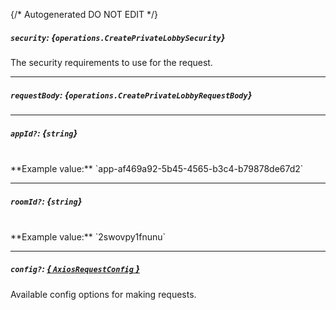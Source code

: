 {/* Autogenerated DO NOT EDIT  */}

##### `security`: *{`operations.CreatePrivateLobbySecurity`}*
The security requirements to use for the request.
<Collapsible>
    <CreatePrivateLobbySecurity/>
</Collapsible>

---
##### `requestBody`: *{`operations.CreatePrivateLobbyRequestBody`}*
<Collapsible>
    <CreatePrivateLobbyRequestBody/>
</Collapsible>

---
##### `appId?`: *{`string`}*
<br/>
**Example value:** `app-af469a92-5b45-4565-b3c4-b79878de67d2`

---
##### `roomId?`: *{`string`}*
<br/>
**Example value:** `2swovpy1fnunu`

---
##### `config?`: [*{ `AxiosRequestConfig` }*](https://axios-http.com/docs/req_config)
Available config options for making requests.


